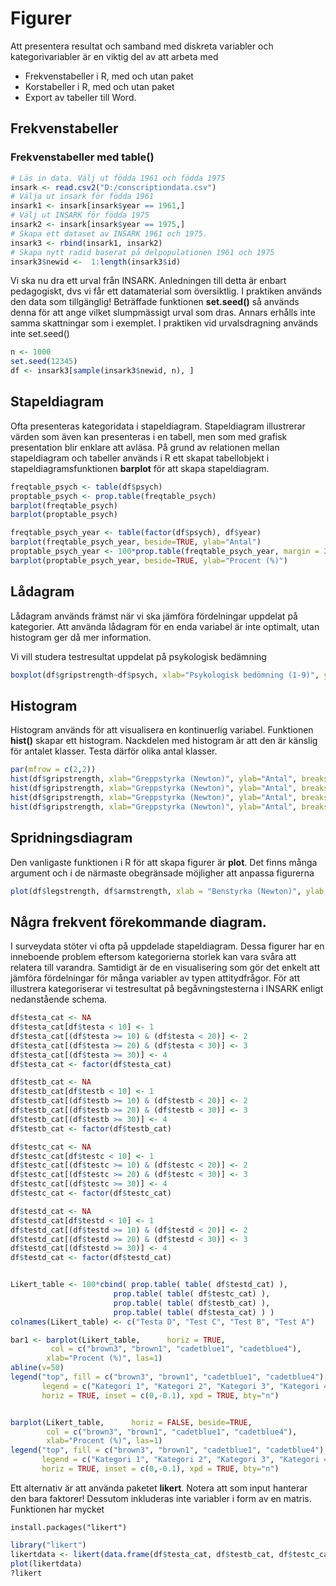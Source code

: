 # Figurer

Att presentera resultat och samband med diskreta variabler och kategorivariabler är en viktig del av att arbeta med

+ Frekvenstabeller i R, med och utan paket
+ Korstabeller i R, med och utan paket
+ Export av tabeller till Word.

## Frekvenstabeller

### Frekvenstabeller med table()

```r
# Läs in data. Välj ut födda 1961 och födda 1975 
insark <- read.csv2("D:/conscriptiondata.csv")
# Välja ut insark för födda 1961
insark1 <- insark[insark$year == 1961,]
# Välj ut INSARK för födda 1975
insark2 <- insark[insark$year == 1975,]
# Skapa ett dataset av INSARK 1961 och 1975. 
insark3 <- rbind(insark1, insark2)
# Skapa nytt radid baserat på delpopulationen 1961 och 1975
insark3$newid <-  1:length(insark3$id) 
```

Vi ska nu  dra ett urval från INSARK. Anledningen till detta är enbart pedagogiskt,
dvs vi får ett datamaterial som översiktlig. I praktiken används den data som tillgänglig!
Beträffade funktionen **set.seed()** så används denna för att ange vilket
slumpmässigt urval som dras. Annars erhålls inte samma skattningar som i exemplet. I praktiken vid urvalsdragning används inte set.seed()

```r
n <- 1000
set.seed(12345)
df <- insark3[sample(insark3$newid, n), ]
```


## Stapeldiagram
Ofta presenteras kategoridata i stapeldiagram. Stapeldiagram illustrerar 
värden som även kan presenteras i en tabell, men som med grafisk presentation blir enklare att avläsa. På grund av relationen mellan stapeldiagram och tabeller används i R ett skapat tabellobjekt i stapeldiagramsfunktionen **barplot** för att skapa stapeldiagram.


```r
freqtable_psych <- table(df$psych)
proptable_psych <- prop.table(freqtable_psych)
barplot(freqtable_psych)
barplot(proptable_psych)
```

```r
freqtable_psych_year <- table(factor(df$psych), df$year)
barplot(freqtable_psych_year, beside=TRUE, ylab="Antal")
proptable_psych_year <- 100*prop.table(freqtable_psych_year, margin = 2 ) 
barplot(proptable_psych_year, beside=TRUE, ylab="Procent (%)")
```


## Lådagram
Lådagram används främst när vi ska jämföra fördelningar uppdelat på kategorier.
Att använda lådagram för en enda variabel är inte optimalt, utan histogram ger då mer information.

Vi vill studera testresultat uppdelat på psykologisk bedämning

```r
boxplot(df$gripstrength~df$psych, xlab="Psykologisk bedömning (1-9)", ylab="Greppstyrka (Newton)")
```
## Histogram
Histogram används för att visualisera en kontinuerlig variabel. Funktionen **hist()** skapar ett histogram.  Nackdelen med histogram är att den är känslig för antalet klasser. Testa därför olika antal klasser.

```r
par(mfrow = c(2,2))
hist(df$gripstrength, xlab="Greppstyrka (Newton)", ylab="Antal", breaks=7, main="7 klasser")
hist(df$gripstrength, xlab="Greppstyrka (Newton)", ylab="Antal", breaks=14, main="14 klasser")
hist(df$gripstrength, xlab="Greppstyrka (Newton)", ylab="Antal", breaks=28, main="28 klasser")
hist(df$gripstrength, xlab="Greppstyrka (Newton)", ylab="Antal", breaks=56, main="56 klasser")
```

## Spridningsdiagram
Den vanligaste funktionen i R för att skapa figurer är **plot**. Det finns många argument och i de närmaste obegränsade möjligher att anpassa figurerna


```r
plot(df$legstrength, df$armstrength, xlab = "Benstyrka (Newton)", ylab = "Armstyrka (Newton)")
```

## Några frekvent förekommande diagram.

I surveydata stöter vi ofta på uppdelade stapeldiagram. Dessa figurer har en inneboende problem eftersom kategorierna storlek kan vara svåra att relatera till varandra. Samtidigt är de en visualisering som gör det enkelt att jämföra fördelningar för många variabler av typen attitydfrågor.
För att illustrera kategoriserar vi testresultat på begåvningstesterna i INSARK enligt nedanstående schema. 


```r
df$testa_cat <- NA
df$testa_cat[df$testa < 10] <- 1
df$testa_cat[(df$testa >= 10) & (df$testa < 20)] <- 2
df$testa_cat[(df$testa >= 20) & (df$testa < 30)] <- 3  
df$testa_cat[(df$testa >= 30)] <- 4  
df$testa_cat <- factor(df$testa_cat)

df$testb_cat <- NA
df$testb_cat[df$testb < 10] <- 1
df$testb_cat[(df$testb >= 10) & (df$testb < 20)] <- 2
df$testb_cat[(df$testb >= 20) & (df$testb < 30)] <- 3  
df$testb_cat[(df$testb >= 30)] <- 4  
df$testb_cat <- factor(df$testb_cat)

df$testc_cat <- NA
df$testc_cat[df$testc < 10] <- 1
df$testc_cat[(df$testc >= 10) & (df$testc < 20)] <- 2
df$testc_cat[(df$testc >= 20) & (df$testc < 30)] <- 3  
df$testc_cat[(df$testc >= 30)] <- 4  
df$testc_cat <- factor(df$testc_cat)

df$testd_cat <- NA
df$testd_cat[df$testd < 10] <- 1
df$testd_cat[(df$testd >= 10) & (df$testd < 20)] <- 2
df$testd_cat[(df$testd >= 20) & (df$testd < 30)] <- 3  
df$testd_cat[(df$testd >= 30)] <- 4  
df$testd_cat <- factor(df$testd_cat)


Likert_table <- 100*cbind( prop.table( table( df$testd_cat) ), 
                       prop.table( table( df$testc_cat) ),
                       prop.table( table( df$testb_cat) ), 
                       prop.table( table( df$testa_cat) ) )
colnames(Likert_table) <- c("Testa D", "Test C", "Test B", "Test A")

bar1 <- barplot(Likert_table,      horiz = TRUE, 
         col = c("brown3", "brown1", "cadetblue1", "cadetblue4"),
        xlab="Procent (%)", las=1)
abline(v=50)
legend("top", fill = c("brown3", "brown1", "cadetblue1", "cadetblue4"), 
       legend = c("Kategori 1", "Kategori 2", "Kategori 3", "Kategori 4"), 
       horiz = TRUE, inset = c(0,-0.1), xpd = TRUE, bty="n")


barplot(Likert_table,      horiz = FALSE, beside=TRUE,
        col = c("brown3", "brown1", "cadetblue1", "cadetblue4"),
        xlab="Procent (%)", las=1)
legend("top", fill = c("brown3", "brown1", "cadetblue1", "cadetblue4"), 
       legend = c("Kategori 1", "Kategori 2", "Kategori 3", "Kategori 4"), 
       horiz = TRUE, inset = c(0,-0.1), xpd = TRUE, bty="n")
```

Ett alternativ är att använda paketet **likert**. Notera att som input hanterar den bara faktorer!
Dessutom inkluderas inte variabler i form av en matris. Funktionen har mycket


`install.packages("likert")`


```r
library("likert")
likertdata <- likert(data.frame(df$testa_cat, df$testb_cat, df$testc_cat, df$testd_cat))
plot(likertdata)
?likert
```
